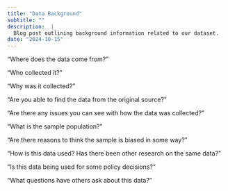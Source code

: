 ```yaml
---
title: "Data Background"
subtitle: ""
description:  |
  Blog post outlining background information related to our dataset.
date: "2024-10-15"
---
```


"Where does the data come from?"

"Who collected it?"

"Why was it collected?"

"Are you able to find the data from the original source?"

"Are there any issues you can see with how the data was collected?"

"What is the sample population?"

"Are there reasons to think the sample is biased in some way?"

"How is this data used? Has there been other research on the same data?"

"Is this data being used for some policy decisions?"

"What questions have others ask about this data?"
